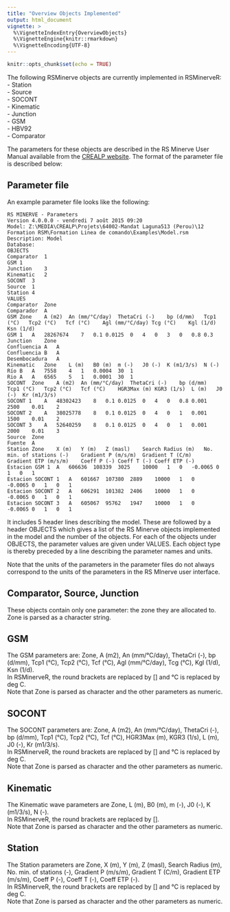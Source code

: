 ```yaml
---
title: "Overview Objects Implemented"
output: html_document
vignette: >
  %\VignetteIndexEntry{OverviewObjects}
  %\VignetteEngine{knitr::rmarkdown}
  %\VignetteEncoding{UTF-8}
---
```


```r
knitr::opts_chunk$set(echo = TRUE)
```

The following RSMinerve objects are currently implemented in RSMinerveR:  
- Station  
- Source  
- SOCONT  
- Kinematic  
- Junction  
- GSM  
- HBV92  
- Comparator  

The parameters for these objects are described in the RS Minerve User Manual available from the [CREALP website](https://www.crealp.ch/fr/accueil/outils-services/logiciels/rs-minerve/telechargement-rsm.html). The format of the parameter file is described below:  

## Parameter file
An example parameter file looks like the following: 

```
RS MINERVE - Parameters
Version 4.0.0.0 - vendredi 7 août 2015 09:20
Model: Z:\MEDIA\CREALP\Projets\64002-Mandat Laguna513 (Perou)\12 Formation RSM\Formation Linea de comando\Examples\Model.rsm
Description: Model
Database: 
OBJECTS
Comparator	1
GSM	1
Junction	3
Kinematic	2
SOCONT	3
Source	1
Station	4
VALUES
Comparator	Zone	
Comparador	A	
GSM	Zone	A (m2)	An (mm/°C/day)	ThetaCri (-)	bp (d/mm)	Tcp1 (°C)	Tcp2 (°C)	Tcf (°C)	Agl (mm/°C/day)	Tcg (°C)	Kgl (1/d)	Ksn (1/d)
GSM 1	A	28267674	7	0.1	0.0125	0	4	0	3	0	0.8	0.3
Junction	Zone	
Confluencia A	A	
Confluencia B	A	
Desembocadura	A	
Kinematic	Zone	L (m)	B0 (m)	m (-)	J0 (-)	K (m1/3/s)	N (-)
Río B	A	7558	4	1	0.0004	30	1
Rio A	A	6565	5	1	0.0001	30	1
SOCONT	Zone	A (m2)	An (mm/°C/day)	ThetaCri (-)	bp (d/mm)	Tcp1 (°C)	Tcp2 (°C)	Tcf (°C)	HGR3Max (m)	KGR3 (1/s)	L (m)	J0 (-)	Kr (m1/3/s)
SOCONT 1	A	48302423	8	0.1	0.0125	0	4	0	0.8	0.001	2500	0.01	2
SOCONT 2	A	38025778	8	0.1	0.0125	0	4	0	1	0.001	1500	0.01	2
SOCONT 3	A	52640259	8	0.1	0.0125	0	4	0	1	0.001	2000	0.01	3
Source	Zone	
Fuente	A	
Station	Zone	X (m)	Y (m)	Z (masl)	Search Radius (m)	No. min. of stations (-)	Gradient P (m/s/m)	Gradient T (C/m)	Gradient ETP (m/s/m)	Coeff P (-)	Coeff T (-)	Coeff ETP (-)
Estacion GSM 1	A	606636	108339	3025	10000	1	0	-0.0065	0	1	0	1
Estacion SOCONT 1	A	601667	107380	2889	10000	1	0	-0.0065	0	1	0	1
Estacion SOCONT 2	A	606291	101382	2406	10000	1	0	-0.0065	0	1	0	1
Estacion SOCONT 3	A	605067	95762	1947	10000	1	0	-0.0065	0	1	0	1
```
It includes 5 header lines describing the model. These are followed by a header OBJECTS which gives a list of the RS Minerve objects implemented in the model and the number of the objects. For each of the objects under OBJECTS, the parameter values are given under VALUES. Each object type is thereby preceded by a line describing the parameter names and units.  

Note that the units of the parameters in the parameter files do not always correspond to the units of the parameters in the RS MInerve user interface. 

## Comparator, Source, Junction
These objects contain only one parameter: the zone they are allocated to. Zone is parsed as a character string.  


## GSM	
The GSM parameters are: Zone, A (m2), An (mm/°C/day), ThetaCri (-), bp (d/mm), Tcp1 (°C), Tcp2 (°C), Tcf (°C), Agl (mm/°C/day), Tcg (°C), Kgl (1/d), Ksn (1/d).   
In RSMinerveR, the round brackets are replaced by [] and °C is replaced by deg C.  
Note that Zone is parsed as character and the other parameters as numeric. 


## SOCONT	
The SOCONT parameters are: Zone, A (m2), An (mm/°C/day), ThetaCri (-), bp (d/mm), Tcp1 (°C), Tcp2 (°C), Tcf (°C), HGR3Max (m), KGR3 (1/s), L (m), J0 (-), Kr (m1/3/s).   
In RSMinerveR, the round brackets are replaced by [] and °C is replaced by deg C.   
Note that Zone is parsed as character and the other parameters as numeric.   


## Kinematic	
The Kinematic wave parameters are Zone, L (m), B0 (m), m (-), J0 (-), K (m1/3/s), N (-).  
In RSMinerveR, the round brackets are replaced by [].   
Note that Zone is parsed as character and the other parameters as numeric. 


## Station	
The Station parameters are Zone, X (m), Y (m), Z (masl), Search Radius (m), No. min. of stations (-), Gradient P (m/s/m), Gradient T (C/m), Gradient ETP (m/s/m), Coeff P (-), Coeff T (-), Coeff ETP (-).    
In RSMinerveR, the round brackets are replaced by [] and °C is replaced by deg C.   
Note that Zone is parsed as character and the other parameters as numeric. 
